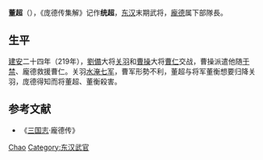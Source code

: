 {{Otheruses|other=名为董超的其他人物|董超}}

'''董超'''（{{bd|2世纪||219年||catIdx=D}}），《庞德传集解》记作'''统超'''，[[东汉|东汉]]末期武将，[[龐德|龐德]]属下部隊長。

== 生平 ==
[[建安|建安]]二十四年（219年），[[劉備|劉備]]大将[[关羽|关羽]]和[[曹操|曹操]]大将[[曹仁|曹仁]]交战，曹操派遣他随[[于禁|于禁]]、龐德救援曹仁。关羽[[水淹七军|水淹七军]]，曹军形勢不利，董超与将军董衡想要归降关羽，庞德得知而将董超、董衡殺害。

== 参考文献 ==
*《[[三国志|三国志]]·龐德传》

{{Authority control}}
{{DEFAULTSORT:Dong董}}
[[Category:董姓|Chao]]
[[Category:东汉武官|Category:东汉武官]]